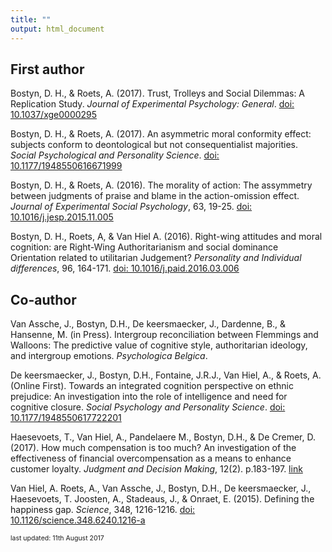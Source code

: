 ```yaml
---
title: ""
output: html_document
---
```


## First author
Bostyn, D. H., & Roets, A. (2017). Trust, Trolleys and Social Dilemmas: A Replication Study. *Journal of Experimental Psychology: General*. <a href="https://doi.org/10.1037/xge0000295">doi: 10.1037/xge0000295</a>

Bostyn, D. H., & Roets, A. (2017). An asymmetric moral conformity effect: subjects conform to deontological but not consequentialist majorities. *Social Psychological and Personality Science*. <a href="https://doi.org/10.1177/1948550616671999">doi: 10.1177/1948550616671999</a>

Bostyn, D. H., & Roets, A. (2016). The morality of action: The assymmetry between judgments of praise and blame in the action-omission effect. *Journal of Experimental Social Psychology*, 63, 19-25. <a href="https://doi.org/10.1016/j.jesp.2015.11.005">doi: 10.1016/j.jesp.2015.11.005</a>

Bostyn, D. H., Roets, A, & Van Hiel A. (2016). Right-wing attitudes and moral cognition: are Right-Wing Authoritarianism and social dominance Orientation related to utilitarian Judgement? *Personality and Individual differences*, 96, 164-171. <a href="https://doi.org/10.1016/j.paid.2016.03.006">doi: 10.1016/j.paid.2016.03.006</a>


## Co-author
Van Assche, J., Bostyn, D.H., De keersmaecker, J., Dardenne, B., & Hansenne, M. (in Press). Intergroup reconciliation between Flemmings and Walloons: The predictive value of cognitive style, authoritarian ideology, and intergroup emotions. *Psychologica Belgica*. 

De keersmaecker, J., Bostyn, D.H., Fontaine, J.R.J., Van Hiel, A., & Roets, A. (Online First). Towards an integrated cognition perspective on ethnic prejudice: An investigation into the role of intelligence and need for cognitive closure. *Social Psychology and Personality Science*. <a href="https://doi.org/10.1177/1948550617722201">doi: 10.1177/1948550617722201</a>

Haesevoets, T.,  Van Hiel, A., Pandelaere M., Bostyn, D.H., & De Cremer, D. (2017). How much compensation is too much? An investigation of the effectiveness of financial overcompensation as a means to enhance customer loyalty. *Judgment and Decision Making*, 12(2). p.183-197. <a href="http://journal.sjdm.org/16/16929/jdm16929.html">link</a>

Van Hiel, A. Roets, A., Van Assche, J., Bostyn, D.H., De keersmaecker, J., Haesevoets, T. Joosten, A., Stadeaus, J., & Onraet, E. (2015). Defining the happiness gap. *Science*, 348, 1216-1216. <a href="https://doi.org/10.1126/science.348.6240.1216-a">doi: 10.1126/science.348.6240.1216-a</a>
 


<p style="font-size:75%;">last updated: 11th August 2017<p>
